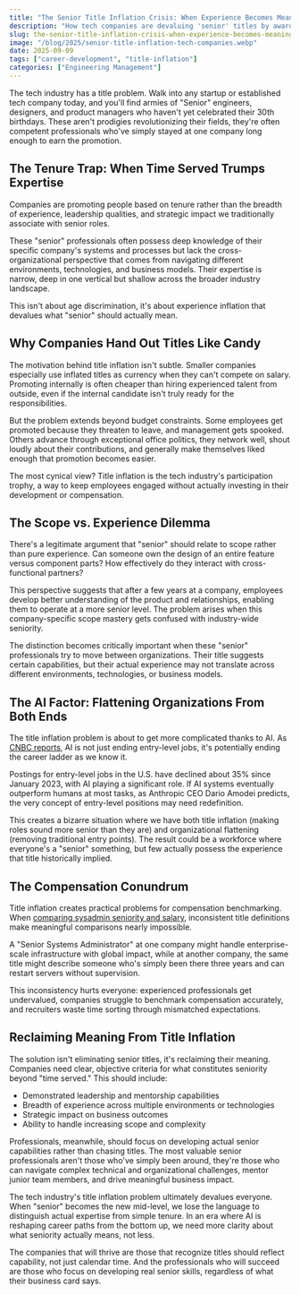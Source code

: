 ```yaml
---
title: "The Senior Title Inflation Crisis: When Experience Becomes Meaningless"
description: "How tech companies are devaluing 'senior' titles by awarding them based on tenure rather than actual expertise, leadership, and impact"
slug: the-senior-title-inflation-crisis-when-experience-becomes-meaningless
image: "/blog/2025/senior-title-inflation-tech-companies.webp"
date: 2025-09-09
tags: ["career-development", "title-inflation"]
categories: ["Engineering Management"]
---
```


The tech industry has a title problem. Walk into any startup or established tech company today, and you'll find armies of "Senior" engineers, designers, and product managers who haven't yet celebrated their 30th birthdays. These aren't prodigies revolutionizing their fields, they're often competent professionals who've simply stayed at one company long enough to earn the promotion.

## The Tenure Trap: When Time Served Trumps Expertise

Companies are promoting people based on tenure rather than the breadth of experience, leadership qualities, and strategic impact we traditionally associate with senior roles. 

These "senior" professionals often possess deep knowledge of their specific company's systems and processes but lack the cross-organizational perspective that comes from navigating different environments, technologies, and business models. Their expertise is narrow, deep in one vertical but shallow across the broader industry landscape.

This isn't about age discrimination, it's about experience inflation that devalues what "senior" should actually mean.

## Why Companies Hand Out Titles Like Candy

The motivation behind title inflation isn't subtle. Smaller companies especially use inflated titles as currency when they can't compete on salary. Promoting internally is often cheaper than hiring experienced talent from outside, even if the internal candidate isn't truly ready for the responsibilities.

But the problem extends beyond budget constraints. Some employees get promoted because they threaten to leave, and management gets spooked. Others advance through exceptional office politics, they network well, shout loudly about their contributions, and generally make themselves liked enough that promotion becomes easier.

The most cynical view? Title inflation is the tech industry's participation trophy, a way to keep employees engaged without actually investing in their development or compensation.

## The Scope vs. Experience Dilemma

There's a legitimate argument that "senior" should relate to scope rather than pure experience. Can someone own the design of an entire feature versus component parts? How effectively do they interact with cross-functional partners?

This perspective suggests that after a few years at a company, employees develop better understanding of the product and relationships, enabling them to operate at a more senior level. The problem arises when this company-specific scope mastery gets confused with industry-wide seniority.

The distinction becomes critically important when these "senior" professionals try to move between organizations. Their title suggests certain capabilities, but their actual experience may not translate across different environments, technologies, or business models.

## The AI Factor: Flattening Organizations From Both Ends

The title inflation problem is about to get more complicated thanks to AI. As [CNBC reports](https://www.cnbc.com/2025/09/07/ai-entry-level-jobs-hiring-careers.html), AI is not just ending entry-level jobs, it's potentially ending the career ladder as we know it.

Postings for entry-level jobs in the U.S. have declined about 35% since January 2023, with AI playing a significant role. If AI systems eventually outperform humans at most tasks, as Anthropic CEO Dario Amodei predicts, the very concept of entry-level positions may need redefinition.

This creates a bizarre situation where we have both title inflation (making roles sound more senior than they are) and organizational flattening (removing traditional entry points). The result could be a workforce where everyone's a "senior" something, but few actually possess the experience that title historically implied.

## The Compensation Conundrum

Title inflation creates practical problems for compensation benchmarking. When [comparing sysadmin seniority and salary](https://community.spiceworks.com/t/sysadmin-seniority-salary-check-in-for-2025/1238362), inconsistent title definitions make meaningful comparisons nearly impossible.

A "Senior Systems Administrator" at one company might handle enterprise-scale infrastructure with global impact, while at another company, the same title might describe someone who's simply been there three years and can restart servers without supervision.

This inconsistency hurts everyone: experienced professionals get undervalued, companies struggle to benchmark compensation accurately, and recruiters waste time sorting through mismatched expectations.

## Reclaiming Meaning From Title Inflation

The solution isn't eliminating senior titles, it's reclaiming their meaning. Companies need clear, objective criteria for what constitutes seniority beyond "time served." This should include:

- Demonstrated leadership and mentorship capabilities
- Breadth of experience across multiple environments or technologies
- Strategic impact on business outcomes
- Ability to handle increasing scope and complexity

Professionals, meanwhile, should focus on developing actual senior capabilities rather than chasing titles. The most valuable senior professionals aren't those who've simply been around, they're those who can navigate complex technical and organizational challenges, mentor junior team members, and drive meaningful business impact.

The tech industry's title inflation problem ultimately devalues everyone. When "senior" becomes the new mid-level, we lose the language to distinguish actual expertise from simple tenure. In an era where AI is reshaping career paths from the bottom up, we need more clarity about what seniority actually means, not less.

The companies that will thrive are those that recognize titles should reflect capability, not just calendar time. And the professionals who will succeed are those who focus on developing real senior skills, regardless of what their business card says.